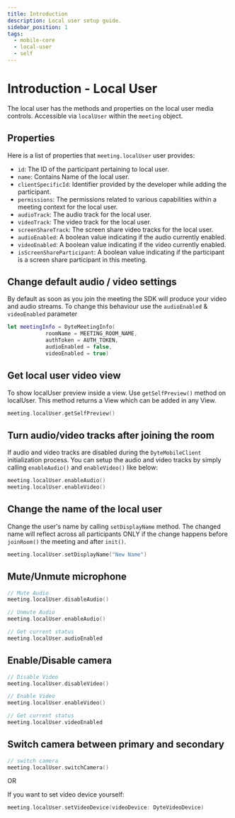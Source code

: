 ```yaml
---
title: Introduction
description: Local user setup guide.
sidebar_position: 1
tags:
  - mobile-core
  - local-user
  - self
---
```


# Introduction - Local User

The local user has the methods and properties on the local user media controls.
Accessible via `localUser` within the `meeting` object.

## Properties

Here is a list of properties that `meeting.localUser` user provides:

- `id`: The ID of the participant pertaining to local user.
- `name`: Contains Name of the local user.
- `clientSpecificId`: Identifier provided by the developer while adding the
  participant.
- `permissions`: The permissions related to various capabilities within a
  meeting context for the local user.
- `audioTrack`: The audio track for the local user.
- `videoTrack`: The video track for the local user.
- `screenShareTrack`: The screen share video tracks for the local user.
- `audioEnabled`: A boolean value indicating if the audio currently enabled.
- `videoEnabled`: A boolean value indicating if the video currently enabled.
- `isScreenShareParticipant`: A boolean value indicating if the participant is a
  screen share participant in this meeting.

## Change default audio / video settings

By default as soon as you join the meeting the SDK will produce your video and
audio streams. To change this behaviour use the `audioEnabled` & `videoEnabled`
parameter

```swift
let meetingInfo = DyteMeetingInfo(
            roomName = MEETING_ROOM_NAME,
            authToken = AUTH_TOKEN,
            audioEnabled = false,
            videoEnabled = true)
```

## Get local user video view

To show localUser preview inside a view. Use `getSelfPreview()` method on
localUser. This method returns a View which can be added in any View.

```swift
meeting.localUser.getSelfPreview()
```

## Turn audio/video tracks after joining the room

If audio and video tracks are disabled during the `DyteMobileClient`
initialization process. You can setup the audio and video tracks by simply
calling `enableAudio()` and `enableVideo()` like below:

```swift
meeting.localUser.enableAudio()
meeting.localUser.enableVideo()
```

## Change the name of the local user

Change the user's name by calling `setDisplayName` method. The changed name will
reflect across all participants ONLY if the change happens before `joinRoom()`
the meeting and after `init()`.

```swift
meeting.localUser.setDisplayName("New Name")
```

## Mute/Unmute microphone

```kotlin
// Mute Audio
meeting.localUser.disableAudio()

// Unmute Audio
meeting.localUser.enableAudio()

// Get current status
meeting.localUser.audioEnabled
```

## Enable/Disable camera

```kotlin
// Disable Video
meeting.localUser.disableVideo()

// Enable Video
meeting.localUser.enableVideo()

// Get current status
meeting.localUser.videoEnabled
```

## Switch camera between primary and secondary

```swift
// switch camera
meeting.localUser.switchCamera()
```

OR

If you want to set video device yourself:

```swift
meeting.localUser.setVideoDevice(videoDevice: DyteVideoDevice)
```

<head>
  <title>iOS Core Introduction</title>
</head>
